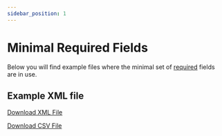 ```yaml
---
sidebar_position: 1
---
```



# Minimal Required Fields

Below you will find example files where the minimal set of [required](/docs/terminology/required-vs-optional) fields are in use.

## Example XML file

<Tabs>

  <TabItem value="xml_minimal" label="XML" default>

  [Download XML File](pathname:///examples/min-sample.xml)  
  <SampleXmlMinimal />

 
 </TabItem>
  <TabItem value="csv_minimal" label="CSV" default>

  [Download CSV File](pathname:///examples/min-sample.csv)  
  <SampleCsvMinimal />

 
 </TabItem>
</Tabs>
